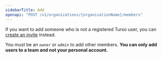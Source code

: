 ```yaml
---
sidebarTitle: Add
openapi: "POST /v1/organizations/{organizationName}/members"
---
```


<Info>

If you want to add someone who is not a registered Turso user, you can [create an invite](/api-reference/organizations/invites/create) instead.

</Info>

<Info>

You must be an `owner` or `admin` to add other members. **You can only add users to a team and not your personal account.**

</Info>
